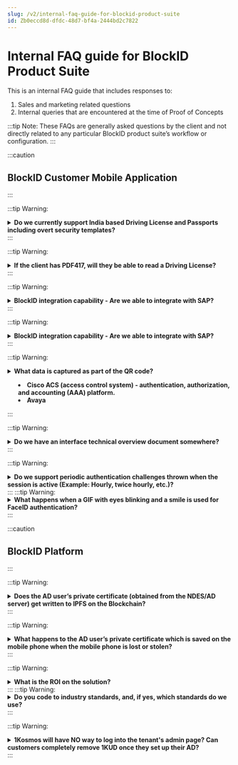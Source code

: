 ```yaml
---
slug: /v2/internal-faq-guide-for-blockid-product-suite
id: Zb0eccd8d-dfdc-48d7-bf4a-2444bd2c7822
---
```

# Internal FAQ guide for BlockID Product Suite
This is an internal FAQ guide that includes responses to:

1. Sales and marketing related questions
2. Internal queries that are encountered at the time of Proof of Concepts

:::tip Note:
These FAQs are generally asked questions by the client and not directly related to any particular BlockID product suite’s workflow or configuration.
:::

:::caution 
## BlockID Customer Mobile Application
:::

:::tip Warning:
<details>
<summary><b>Do we currently support India based Driving License and Passports including overt security templates?</b></summary>
<br />
Yes. We do support the scanning of India based Driving License and Passports including overt security templates.
</details>
:::

:::tip Warning:
<details>
<summary><b>If the client has PDF417, will they be able to read a Driving License?</b></summary>
<br />
Yes, the application uses PDF417 to scan and decode the barcode.
</details>
:::

:::tip Warning:
<details>
<summary><b>BlockID integration capability - Are we able to integrate with SAP?</b></summary>
<br />
*Not yet answered*
</details>
:::

:::tip Warning:
<details>
<summary><b>BlockID integration capability - Are we able to integrate with SAP?</b></summary>
<br />
*Not yet answered*
</details>
:::

:::tip Warning:
<details>
<summary><b>What data is captured as part of the QR code?<br />
<ul>
<li>Cisco ACS (access control system) - authentication, authorization, and accounting (AAA) platform.</li>
<li>Avaya</li>
</ul></b></summary>
<br />
 *Not yet answered*
</details>
:::

:::tip Warning:
<details>
<summary><b>Do we have an interface technical overview document somewhere?</b></summary>
<br />

Please refer to the following link for all technical overview and integration guides:
[Integration Guides](https://1kosmos.document360.io/docs/intergration-with-okta)
</details>
:::

:::tip Warning:
<details>
<summary><b>Do we support periodic authentication challenges thrown when the session is active (Example: Hourly, twice hourly, etc.)?</b></summary>
<br />
We can do step-up authentication at a transactional level. As an example: If a user logs in using TouchID and transfers money, the user can be prompted to step up and authenticate using their FaceID. If they transfer money in excess of 1 Million USD, they could be asked to step up and authenticate using their LiveID.
</details>
:::
:::tip Warning:
<details>
<summary><b>What happens when a GIF with eyes blinking and a smile is used for FaceID authentication?</b></summary>
<br />
It will fail the FaceID authentication. We have a test scheduled with a 3rd party lab called iBETA.com. One the next release is ready we will engage with them and they will do liveness pen-testing. Once we have that certificate, it will help allay these concerns.
</details>
:::

:::caution 
## BlockID Platform
:::

:::tip Warning:
<details>
<summary><b>Does the AD user’s private certificate (obtained from the NDES/AD server) get written to IPFS on the Blockchain?</b></summary>
<br />
No, the AD user’s private certificate gets saved on the mobile phone in the enclave. Only the public key will be stored in the IPFS on the Blockchain. The IPFS hash is associated with the proof of identity (name) smart contract on the ethereum.
</details>
:::

:::tip Warning:
<details>
<summary><b>What happens to the AD user’s private certificate which is saved on the mobile phone when the mobile phone is lost or stolen?</b></summary>
<br />
In this situation, the new private certificate will be issued to you and the old private certificate will no longer be valid.
</details>
:::

:::tip Warning:
<details>
<summary><b>What is the ROI on the solution?</b></summary>
<br />
The following metrics can be targeted in a production deployment:
    <br />
<ul>
<li><b>Help Desk Metrics:</b></li>
   <ul>
<li>Total annual account unlocks</li>
   <li>Total annual password resets</li>
     </ul>  
<li><b>User Experience Metrics:</b></li>
   <ul>
<li>Time taken to authenticate</li>
<li>Time taken to unlock/reset passwords</li>
       </ul>
<li><b>Infrastructure Costs:</b></li>
    <ul>
<li>The cost for secondary MFA systems can be reduced or removed.</li>
        </ul>
    </ul>
</details>
:::
:::tip Warning:
<details>
<summary><b>Do you code to industry standards, and, if yes, which standards do we use?</b></summary>
<br />
Yes. *Standards (not yet answered)*?
</details>
:::

:::tip Warning:
<details>
<summary><b>1Kosmos will have NO way to log into the tenant's admin page? Can customers completely remove 1KUD once they set up their AD?</b></summary>
<br />
Customers do not need 1KUD. They could configure BlockID to communicate with the local AD where they house their user base. 1KUD is for customers who want us to house their legacy users and do not have an LDAP or AD server of their own (or do not want to self manage anymore).
</details>
:::




